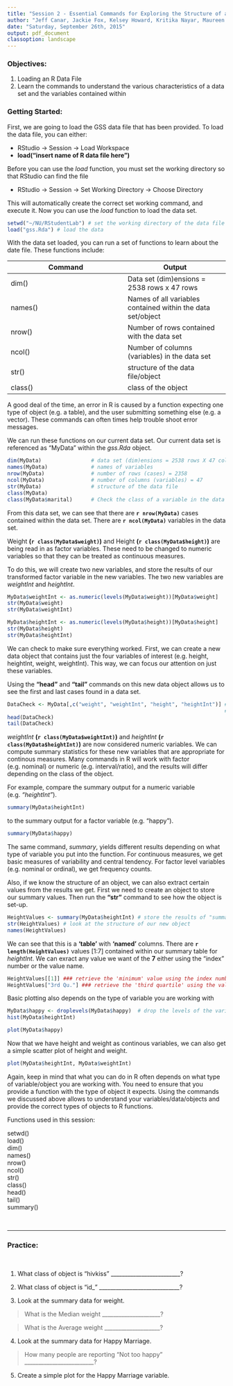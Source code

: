 ```yaml
---
title: "Session 2 - Essential Commands for Exploring the Structure of a datafile or R Object"
author: "Jeff Canar, Jackie Fox, Kelsey Howard, Kritika Nayar, Maureen Satyshur"
date: "Saturday, September 26th, 2015"
output: pdf_document
classoption: landscape
---
```


### Objectives:

1. Loading an R Data File
2. Learn the commands to understand the various characteristics of a data set and the variables contained within

### Getting Started: 

First, we are going to load the GSS data file that has been provided.  To load the data file, you can either:  

  + RStudio -> Session -> Load Workspace
  + **load("insert name of R data file here")**
  
Before you can use the *load* function, you must set the working directory so that RStudio can find the file

  + RStudio -> Session -> Set Working Directory -> Choose Directory

This will automatically create the correct set working command, and execute it.  Now you can use the *load* function to load the data set.

```r
setwd("~/NU/RStudentLab") # set the working directory of the data file
load("gss.Rda") # load the data
```

With the data set loaded, you can run a set of functions to learn about the date file.  These functions include:

Command       |       Output
-------       |       ------
dim()         |       Data set (dim)ensions = 2538 rows x 47 rows
names()       |       Names of all variables contained within the data set/object
nrow()        |       Number of rows contained with the data set
ncol()        |       Number of columns (variables) in the data set
str()         |       structure of the data file/object
class()       |       class of the object

A good deal of the time, an error in R is caused by a function expecting one type of object (e.g. a table), and the user submitting something else (e.g. a vector).  These commands can often times help trouble shoot error messages.

We can run these functions on our current data set.  Our current data set is referenced as "MyData" within the *gss.Rda* object.

```r
dim(MyData)                # data set (dim)ensions = 2538 rows X 47 columns
names(MyData)              # names of variables
nrow(MyData)               # number of rows (cases) = 2358
ncol(MyData)               # number of columns (variables) = 47
str(MyData)                # structure of the data file
class(MyData)
class(MyData$marital)      # Check the class of a variable in the data set
```

From this data set, we can see that there are **`r nrow(MyData)`**  cases contained within the data set.  There are **`r ncol(MyData)`** variables in the data set.

Weight **(`r class(MyData$weight)`)** and Height **(`r class(MyData$height)`)** are being read in as factor variables.  These need to be changed to numeric variables so that they can be treated as continuous measures.

To do this, we will create two new variables, and store the results of our transformed factor variable in the new variables.  The two new variables are *weightInt* and *heightInt*.

```r
MyData$weightInt <- as.numeric(levels(MyData$weight))[MyData$weight]
str(MyData$weight)
str(MyData$weightInt)

MyData$heightInt <- as.numeric(levels(MyData$height))[MyData$height]
str(MyData$height)
str(MyData$heightInt)
```
\newpage


We can check to make sure everything worked.  First, we can create a new data object that contains just the four variables of interest (e.g. height, heightInt, weight, weightInt).  This way, we can focus our attention on just these variables.

Using the **"head"** and **"tail"** commands on this new data object allows us to see the first and last cases found in a data set.

```r
DataCheck <- MyData[,c("weight", "weightInt", "height", "heightInt")] # create a new data frame 
                                                                      # just to check our conversion from Factor to Numeric
head(DataCheck)
tail(DataCheck)
```
\newpage

*weightInt* **(`r class(MyData$weightInt)`)** and *heightInt* **(`r class(MyData$heightInt)`)** are now considered numeric variables.  We can compute summary statistics for these new variables that are appropriate for continous measures.  Many commands in R will work with factor (e.g. nominal) or numeric (e.g. interval/ratio), and the results will differ depending on the class of the object.

For example, compare the summary output for a numeric variable (e.g. *"heightInt"*).  

```r
summary(MyData$heightInt)
```

to the summary output for a factor variable (e.g. "happy").

```r
summary(MyData$happy)
```


The same command, *summary*, yields different results depending on what type of variable you put into the function.  For continuous measures, we get basic measures of variability and central tendency.  For factor level variables (e.g. nominal or ordinal), we get frequency counts.

\newpage

Also, if we know the structure of an object, we can also extract certain values from the results we get.  First we need to create an object to store our summary values. Then run the **"str"** command to see how the object is set-up.

```r
HeightValues <- summary(MyData$heightInt) # store the results of "summary" in a new object
str(HeightValues) # look at the structure of our new object
names(HeightValues)
```

We can see that this is a **'table'** with **'named'** columns.  There are **`r length(HeightValues)`** values [1:7] contained within our summary table for *heightInt*.  We can exract any value we want of the **7** either using the "index" number or the value name.

```r
HeightValues[[1]] ### retrieve the 'minimum' value using the index number: note the use of "[[]]""
HeightValues["3rd Qu."] ### retrieve the 'third quartile' using the value name
```

\newpage

Basic plotting also depends on the type of variable you are working with

```r
MyData$happy <- droplevels(MyData$happy)  # drop the levels of the variable that have "0" responses to clean up the chart
hist(MyData$heightInt)
```

\newpage
```r
plot(MyData$happy)
```

\newpage

Now that we have height and weight as continous variables, we can also get a simple scatter plot of height and weight.

```r
plot(MyData$heightInt, MyData$weightInt)
```


\newpage

Again, keep in mind that what you can do in R often depends on what type of variable/object you are working with.  You need to ensure that you provide a function with the type of object it expects.  Using the commands we discussed above allows to understand your variables/data/objects and provide the correct types of objects to R functions.

Functions used in this session:

setwd()  
load()  
dim()  
names()  
nrow()  
ncol()  
str()  
class()  
head()  
tail()  
summary()  

&nbsp;  
 

****  

### Practice:  

&nbsp;  

1.  What class of object is "hivkiss" _________________________?

2.  What class of object is "id_" _____________________________?

3.  Look at the summary data for weight.

>What is the Median weight _____________________?

>What is the Average weight ____________________?

4.  Look at the summary data for Happy Marriage.

>How many people are reporting "Not too happy" _________________________?

5.  Create a simple plot for the Happy Marriage variable.


